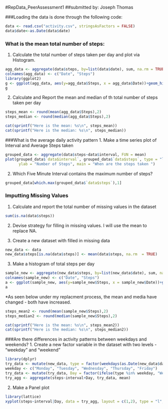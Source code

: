 #RepData_PeerAssessment1
##submitted by:  Joseph Thomas

###Loading the data is done through the following code:
```{r}
data <- read.csv("activity.csv", stringsAsFactors = FALSE)
data$date<-as.Date(data$date)
```

### What is the mean total number of steps:
1. Calculate the total number of steps taken per day and plot via Histogram.
```{r}
agg_data <- aggregate(data$steps, by=list(data$date), sum, na.rm = TRUE)
colnames(agg_data) <- c("Date", "Steps")
library(ggplot2)
g <- ggplot(agg_data, aes(y=agg_data$Steps, x = agg_data$Date))+geom_histogram(stat = "identity")+labs(x = "Date")+labs(y = "Number of Steps")
g

```
2. Calculate and Report the mean and median of th total number of steps taken per day
```{r}
steps_mean <- round(mean(agg_data$Steps),2)
steps_median <- round(median(agg_data$Steps),2)

cat(sprintf("Here is the mean: %s\n", steps_mean))
cat(sprintf("Here is the median: %s\n", steps_median))
```
###What is the average daily activity pattern
1.  Make a time series plot of Interval and Average Steps taken 
```{r}
grouped_data <- aggregate(data$steps~data$interval, FUN = mean)
plot(grouped_data$`data$interval`, grouped_data$`data$steps`, type = "l", xlab = "Time", 
      ylab = "Number of Steps", main = "When are the steps taken ")
```

2.  Which Five Minute Interval contains the maximum number of steps?
```{r}
grouped_data[which.max(grouped_data$`data$steps`),1]
```

### Imputting Missing Values
1.  Calculate and report the total number of missing values in the dataset
```{r}
sum(is.na(data$steps))
```

2. Devise strategy for filling in missing values.  I will use the mean to replace NA.

3. Create a new dataset with filled in missing data
``` {r}
new_data <- data
new_data$steps[is.na(data$steps)] <- mean(data$steps, na.rm  = TRUE)
```

3.  Make a histogram of total steps per day
```{r}
sample_new <- aggregate(new_data$steps, by=list(new_data$date), sum, na.rm = TRUE)
colnames(sample_new) <- c("Date", "Steps")
a <- ggplot(sample_new, aes(y=sample_new$Steps, x = sample_new$Date))+geom_histogram(stat = "identity")+labs(x = "Date")+labs(y = "Number of Steps")
a

```

*As seen below under my replacment process, the mean and media have changed - both have increased.
```{r}
steps_mean2 <- round(mean(sample_new$Steps),2)
steps_median2 <- round(median(sample_new$Steps),2)

cat(sprintf("Here is the mean: %s\n", steps_mean2))
cat(sprintf("Here is the median: %s\n", steps_median2))
```
###Are there differences in activity patterns between weekdays and weekends?
1.  Create a new factor variable in the dataset with two levels - "weekday" and "weekend"
```{r}
library(dplyr)
try_data <- mutate(new_data, type = factor(weekdays(as.Date(new_data$date))))
weekday <- c("Monday", "Tuesday", "Wednesday", "Thursday", "Friday")
try_data <- mutate(try_data, Day = factor(ifelse(type %in% weekday, "Weekday", "Weekend")))
try_agg <- aggregate(steps~interval+Day, try_data, mean)
```

2.  Make a Panel plot
```{r}
library(lattice)
xyplot(steps~interval|Day, data = try_agg, layout = c(1,2), type = "l", xlab = "Number of Steps", ylab = "Interval")
```

            
